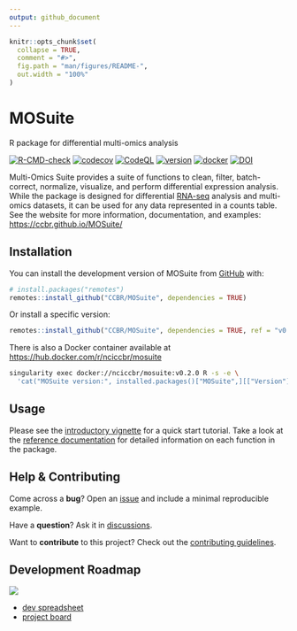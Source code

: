 ```yaml
---
output: github_document
---
```


<!-- README.md is generated from README.Rmd. Please edit that file -->

```r
knitr::opts_chunk$set(
  collapse = TRUE,
  comment = "#>",
  fig.path = "man/figures/README-",
  out.width = "100%"
)
```

# MOSuite

R package for differential multi-omics analysis

<!-- badges: start -->
[![R-CMD-check](https://github.com/CCBR/MOSuite/actions/workflows/R-CMD-check.yaml/badge.svg)](https://github.com/CCBR/MOSuite/actions/workflows/R-CMD-check.yaml)
[![codecov](https://codecov.io/gh/CCBR/MOSuite/graph/badge.svg?token=730OAPA4NU)](https://codecov.io/gh/CCBR/MOSuite)
[![CodeQL](https://github.com/CCBR/MOSuite/actions/workflows/github-code-scanning/codeql/badge.svg)](https://github.com/CCBR/MOSuite/actions/workflows/github-code-scanning/codeql)
[![version](https://img.shields.io/github/v/release/ccbr/mosuite)](https://github.com/CCBR/MOSuite/releases/latest)
[![docker](https://img.shields.io/docker/v/nciccbr/mosuite?logo=docker&label=docker&color=blue)](https://hub.docker.com/r/nciccbr/mosuite)
[![DOI](https://zenodo.org/badge/DOI/10.5281/zenodo.16371580.svg)](https://doi.org/10.5281/zenodo.16371580)
<!-- badges: end -->

Multi-Omics Suite provides a suite of functions to clean, filter, batch-correct,
normalize, visualize, and perform differential expression analysis. While the
package is designed for differential [RNA-seq](https://github.com/CCBR/RENEE)
analysis and multi-omics datasets, it can be used for any data represented in a
counts table. See the website for more information, documentation, and examples:
<https://ccbr.github.io/MOSuite/>

## Installation

You can install the development version of MOSuite from [GitHub](https://github.com/CCBR/MOSuite) with:

```r
# install.packages("remotes")
remotes::install_github("CCBR/MOSuite", dependencies = TRUE)
```

Or install a specific version:

```r
remotes::install_github("CCBR/MOSuite", dependencies = TRUE, ref = "v0.1.0")
```

There is also a Docker container available at <https://hub.docker.com/r/nciccbr/mosuite>

```sh
singularity exec docker://nciccbr/mosuite:v0.2.0 R -s -e \
  'cat("MOSuite version:", installed.packages()["MOSuite",][["Version"]])'
```


## Usage

Please see the [introductory vignette](https://ccbr.github.io/MOSuite/articles/intro.html)
for a quick start tutorial.
Take a look at the [reference documentation](https://ccbr.github.io/MOSuite/reference/index.html)
for detailed information on each function in the package.

## Help & Contributing

Come across a **bug**? Open an [issue](https://github.com/CCBR/MOSuite/issues) and include a minimal reproducible example.

Have a **question**? Ask it in [discussions](https://github.com/CCBR/MOSuite/discussions).

Want to **contribute** to this project? Check out the [contributing guidelines](.github/CONTRIBUTING.md).

## Development Roadmap

![](./man/figures/development-plan.png)

- [dev spreadsheet](https://nih-my.sharepoint.com/:x:/g/personal/homanpj_nih_gov/ETvHXgnwxExEpcP57Jj9_EwBHBvZBqNuZ_c3eu51w-SlnA?e=PcXKU8)
- [project board](https://github.com/orgs/CCBR/projects/32)
